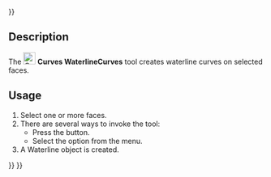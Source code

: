 <languages/>
{{UnfinishedDocu{{#translation:}}}}
<translate>

<!--T:1-->
{{Docnav
|[[Curves_TruncateExtend|TruncateExtend]]
|[[Curves_GeomInfo|GeomInfo]]
|[[Curves_Workbench|Curves]]
|IconL=Curves_TruncateExtend.svg
|IconR=Curves_GeomInfo.svg
|IconC=Curves_workbench_icon.svg
}}

<!--T:2-->
{{GuiCommand
|Name=Curves WaterlineCurves
|MenuLocation=Surfaces → WaterLine
|Workbenches=[[Curves_Workbench|Curves]]
}}

==Description== <!--T:3-->

<!--T:4-->
The [[Image:Curves_WaterlineCurves.svg|24px]] '''Curves WaterlineCurves''' tool creates waterline curves on selected faces.

==Usage== <!--T:5-->

<!--T:6-->
# Select one or more faces.
# There are several ways to invoke the tool:
#* Press the {{Button|[[Image:Curves_WaterlineCurves.svg|16px]] [[Curves_WaterlineCurves|WaterLine]]}} button.
#* Select the {{MenuCommand|Surfaces → [[Image:Curves_WaterlineCurves.svg|16px]] WaterLine}} option from the menu.
# A Waterline object is created.


<!--T:7-->
{{Docnav
|[[Curves_TruncateExtend|TruncateExtend]]
|[[Curves_GeomInfo|GeomInfo]]
|[[Curves_Workbench|Curves]]
|IconL=Curves_TruncateExtend.svg
|IconR=Curves_GeomInfo.svg
|IconC=Curves_workbench_icon.svg
}}

</translate>
{{Curves Tools navi{{#translation:}}}}
{{Userdocnavi{{#translation:}}}}